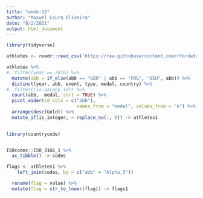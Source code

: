 ```yaml
---
title: "week-32"
author: "Maxwel Coura Oliveira"
date: "8/2/2021"
output: html_document
---
```



```r
library(tidyverse)
```



```r
athletes <- readr::read_csv('https://raw.githubusercontent.com/rfordatascience/tidytuesday/master/data/2021/2021-08-03/athletes.csv')
```

```r
athletes %>% 
#  filter(year == 2016) %>% 
  mutate(abb = if_else(abb == "GER" | abb == "FRG", "DEU", abb)) %>% 
  distinct(year, abb, event, type, medal, country) %>% 
#  filter(!is.na(grp_id)) %>% 
  count(abb,  medal, sort = TRUE) %>% 
  pivot_wider(id_cols = c("abb"), 
                          names_from = "medal", values_from = "n") %>% 
  arrange(desc(Gold)) %>% 
  mutate_if(is_integer, ~ replace_na(., 0)) -> athletes1
 
```


```r
library(countrycode)


ISOcodes::ISO_3166_1 %>% 
  as_tibble() -> codes

flags <- athletes1 %>% 
    left_join(codes, by = c("abb" = "Alpha_3"))  

  rename(flag = value) %>% 
  mutate(flag = str_to_lower(flag)) -> flags1
```

